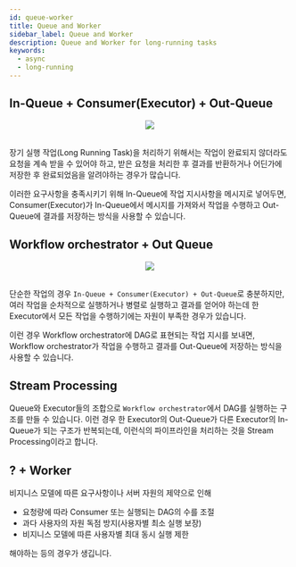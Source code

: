 ```yaml
---
id: queue-worker
title: Queue and Worker
sidebar_label: Queue and Worker
description: Queue and Worker for long-running tasks
keywords:
  - async
  - long-running
---
```



## In-Queue + Consumer(Executor) + Out-Queue

<center>
  <img
    src={useBaseUrl(
      "img/lang/design/asynchronous-request-response/queue-executor.jpg"
    )}
  />
</center>

<br />

장기 실행 작업(Long Running Task)을 처리하기 위해서는 작업이 완료되지 않더라도 요청을 계속 받을 수 있어야 하고, 받은 요청을 처리한 후 결과를 반환하거나 어딘가에 저장한 후 완료되었음을 알려야하는 경우가 많습니다.

이러한 요구사항을 충족시키기 위해 In-Queue에 작업 지시사항을 메시지로 넣어두면, Consumer(Executor)가 In-Queue에서 메시지를 가져와서 작업을 수행하고 Out-Queue에 결과를 저장하는 방식을 사용할 수 있습니다.

## Workflow orchestrator + Out Queue

<center>
  <img
    src={useBaseUrl(
      "img/lang/design/asynchronous-request-response/workflow-orchestrator.jpg"
    )}
  />
</center>

<br />

단순한 작업의 경우 `In-Queue + Consumer(Executor) + Out-Queue`로 충분하지만, 여러 작업을 순차적으로 실행하거나 병렬로 실행하고 결과를 얻어야 하는데 한 Executor에서 모든 작업을 수행하기에는 자원이 부족한 경우가 있습니다.

이런 경우 Workflow orchestrator에 DAG로 표현되는 작업 지시를 보내면, Workflow orchestrator가 작업을 수행하고 결과를 Out-Queue에 저장하는 방식을 사용할 수 있습니다.

## Stream Processing

Queue와 Executor들의 조합으로 `Workflow orchestrator`에서 DAG를 실행하는 구조를 만들 수 있습니다. 이런 경우 한 Executor의 Out-Queue가 다른 Executor의 In-Queue가 되는 구조가 반복되는데, 이런식의 파이프라인을 처리하는 것을 Stream Processing이라고 합니다.

## ? + Worker

비지니스 모델에 따른 요구사항이나 서버 자원의 제약으로 인해

- 요청량에 따라 Consumer 또는 실행되는 DAG의 수를 조절
- 과다 사용자의 자원 독점 방지(사용자별 최소 실행 보장)
- 비지니스 모델에 따른 사용자별 최대 동시 실행 제한

해야하는 등의 경우가 생깁니다.
